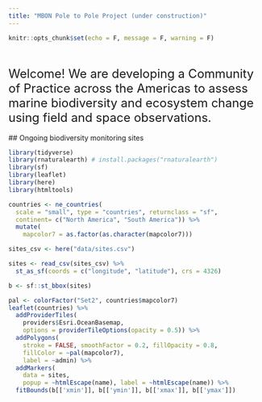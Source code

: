 ```yaml
---
title: "MBON Pole to Pole Project (under construction)"
---
```


```r
knitr::opts_chunk$set(echo = F, message = F, warning = F)
```
<br>
<br>
<font size="5"> 
Welcome! We are developing a Community of Practice across the Americas to assess marine biodiversity and ecosystem change using field and space observations.
</font>
<br>
<br>
## Ongoing biodiversity monitoring sites  

```r
library(tidyverse)
library(rnaturalearth) # install.packages("rnaturalearth")
library(sf)
library(leaflet)
library(here)
library(htmltools)

countries <- ne_countries(
  scale = "small", type = "countries", returnclass = "sf",
  continent= c("North America", "South America")) %>%
  mutate(
    mapcolor7 = as.factor(as.character(mapcolor7)))

sites_csv <- here("data/sites.csv")

sites <- read_csv(sites_csv) %>% 
  st_as_sf(coords = c("longitude", "latitude"), crs = 4326)

b <- sf::st_bbox(sites)

pal <- colorFactor("Set2", countries$mapcolor7)
leaflet(countries) %>%
  addProviderTiles(
    providers$Esri.OceanBasemap, 
    options = providerTileOptions(opacity = 0.5)) %>%
  addPolygons(
    stroke = FALSE, smoothFactor = 0.2, fillOpacity = 0.8,
    fillColor = ~pal(mapcolor7),
    label = ~admin) %>% 
  addMarkers(
    data = sites, 
    popup = ~htmlEscape(name), label = ~htmlEscape(name)) %>% 
  fitBounds(b[['xmin']], b[['ymin']], b[['xmax']], b[['ymax']])

```


